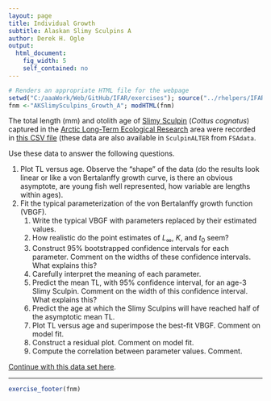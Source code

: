 ```yaml
---
layout: page
title: Individual Growth
subtitle: Alaskan Slimy Sculpins A
author: Derek H. Ogle
output: 
  html_document: 
    fig_width: 5
    self_contained: no
---
```

```r
# Renders an appropriate HTML file for the webpage
setwd("C:/aaaWork/Web/GitHub/IFAR/exercises"); source("../rhelpers/IFARhelpers.R")
fnm <-"AKSlimySculpins_Growth_A"; modHTML(fnm)
```

The total length (mm) and otolith age of [Slimy Sculpin](https://en.wikipedia.org/wiki/Slimy_sculpin) (*Cottus cognatus*) captured in the [Arctic Long-Term Ecological Research](http://ecosystems.mbl.edu/ARC/) area were recorded in [this CSV file](SculpinALTER.csv) (these data are also available in `SculpinALTER` from `FSAdata`.

Use these data to answer the following questions.

1. Plot TL versus age.  Observe the "shape" of the data (do the results look linear or like a von Bertalanffy growth curve, is there an obvious asymptote, are young fish well represented, how variable are lengths within ages).
1. Fit the typical parameterization of the von Bertalanffy growth function (VBGF).
    1. Write the typical VBGF with parameters replaced by their estimated values.
    1. How realistic do the point estimates of $L_{\infty}$, $K$, and $t_{0}$ seem?
    1. Construct 95% bootstrapped confidence intervals for each parameter.  Comment on the widths of these confidence intervals.  What explains this?
    1. Carefully interpret the meaning of each parameter.
    1. Predict the mean TL, with 95% confidence interval, for an age-3 Slimy Sculpin.  Comment on the width of this confidence interval.  What explains this?
    1. Predict the age at which the Slimy Sculpins will have reached half of the asymptotic mean TL.
    1. Plot TL versus age and superimpose the best-fit VBGF.  Comment on model fit.
    1. Construct a residual plot.  Comment on model fit.
    1. Compute the correlation between parameter values.  Comment.

[Continue with this data set here](AKSlimySculpins_Growth_B.html).

---
```r
exercise_footer(fnm)
```
